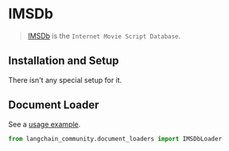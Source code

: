 # IMSDb

> [IMSDb](https://imsdb.com/) is the `Internet Movie Script Database`.

## Installation and Setup

There isn't any special setup for it.

## Document Loader

See a [usage example](/docs/integrations/document_loaders/imsdb).

```python
from langchain_community.document_loaders import IMSDbLoader
```
